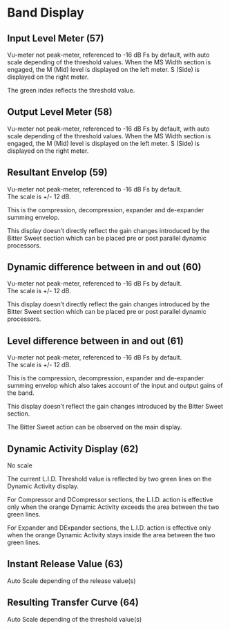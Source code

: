 # Band Display


## Input Level Meter (57)

Vu-meter not peak-meter, referenced to -16 dB Fs by default, with auto scale depending of the threshold values.
When the MS Width section is engaged, the M (Mid) level is displayed on the left meter. S (Side) is displayed on
the right meter.

The green index reflects the threshold value.


## Output Level Meter (58)

Vu-meter not peak-meter, referenced to -16 dB Fs by default, with auto scale depending of the threshold values.
When the MS Width section is engaged, the M (Mid) level is displayed on the left meter. S (Side) is displayed on
the right meter.


## Resultant Envelop (59)

Vu-meter not peak-meter, referenced to -16 dB Fs by default.  
The scale is +/- 12 dB.

This is the compression, decompression, expander and de-expander summing envelop.

This display doesn’t directly reflect the gain changes introduced by the Bitter Sweet section which can be placed pre
or post parallel dynamic processors.


## Dynamic difference between in and out (60)

Vu-meter not peak-meter, referenced to -16 dB Fs by default.  
The scale is +/- 12 dB.

This display doesn’t directly reflect the gain changes introduced by the Bitter Sweet section which can be placed pre
or post parallel dynamic processors.


## Level difference between in and out (61)

Vu-meter not peak-meter, referenced to -16 dB Fs by default.  
The scale is +/- 12 dB.

This is the compression, decompression, expander and de-expander summing envelop which also takes account of
the input and output gains of the band.

This display doesn’t reflect the gain changes introduced by the Bitter Sweet section.

The Bitter Sweet action can be observed on the main display.


## Dynamic Activity Display (62)

No scale

The current L.I.D. Threshold value is reflected by two green lines on the Dynamic Activity display.

For Compressor and DCompressor sections, the L.I.D. action is effective only when the orange Dynamic Activity
exceeds the area between the two green lines.

For Expander and DExpander sections, the L.I.D. action is effective only when the orange Dynamic Activity stays
inside the area between the two green lines.


## Instant Release Value (63)

Auto Scale depending of the release value(s)


## Resulting Transfer Curve (64)

Auto Scale depending of the threshold value(s)

